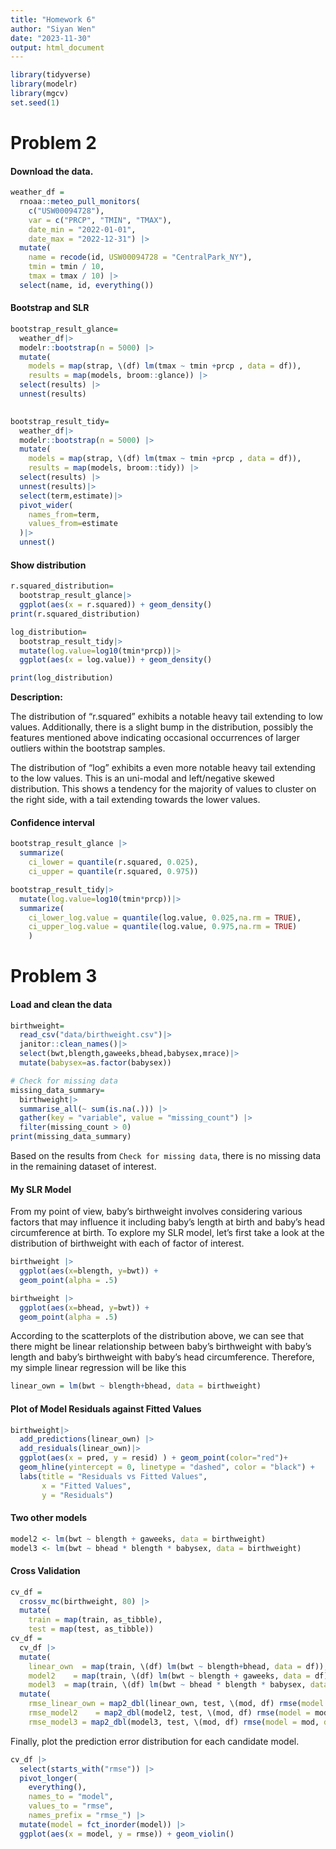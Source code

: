 ```yaml
---
title: "Homework 6"
author: "Siyan Wen"
date: "2023-11-30"
output: html_document
---
```


```r
library(tidyverse)
library(modelr)
library(mgcv)
set.seed(1)
```
# Problem 2
#### Download the data.
```r
weather_df = 
  rnoaa::meteo_pull_monitors(
    c("USW00094728"),
    var = c("PRCP", "TMIN", "TMAX"), 
    date_min = "2022-01-01",
    date_max = "2022-12-31") |>
  mutate(
    name = recode(id, USW00094728 = "CentralPark_NY"),
    tmin = tmin / 10,
    tmax = tmax / 10) |>
  select(name, id, everything())
```
#### Bootstrap and SLR 
```r
bootstrap_result_glance=
  weather_df|>
  modelr::bootstrap(n = 5000) |> 
  mutate(
    models = map(strap, \(df) lm(tmax ~ tmin +prcp , data = df)),
    results = map(models, broom::glance)) |> 
  select(results) |> 
  unnest(results)
  

bootstrap_result_tidy=
  weather_df|>
  modelr::bootstrap(n = 5000) |> 
  mutate(
    models = map(strap, \(df) lm(tmax ~ tmin +prcp , data = df)),
    results = map(models, broom::tidy)) |> 
  select(results) |> 
  unnest(results)|>
  select(term,estimate)|>
  pivot_wider(
    names_from=term,
    values_from=estimate
  )|>
  unnest()

```
#### Show distribution
```r
r.squared_distribution=
  bootstrap_result_glance|>
  ggplot(aes(x = r.squared)) + geom_density()
print(r.squared_distribution)

log_distribution=
  bootstrap_result_tidy|>
  mutate(log.value=log10(tmin*prcp))|>
  ggplot(aes(x = log.value)) + geom_density()

print(log_distribution)
```

**Description:**

The distribution of "r.squared" exhibits a notable heavy tail extending to low values. Additionally, there is a slight bump in the distribution, possibly the features mentioned above indicating occasional occurrences of larger outliers within the bootstrap samples. 

The distribution of "log" exhibits a even more notable heavy tail extending to the low values. This is an uni-modal and left/negative skewed distribution. This shows a tendency for the majority of values to cluster on the right side, with a tail extending towards the lower values.

#### Confidence interval
```r
bootstrap_result_glance |> 
  summarize(
    ci_lower = quantile(r.squared, 0.025), 
    ci_upper = quantile(r.squared, 0.975))

bootstrap_result_tidy|>
  mutate(log.value=log10(tmin*prcp))|>
  summarize(
    ci_lower_log.value = quantile(log.value, 0.025,na.rm = TRUE), 
    ci_upper_log.value = quantile(log.value, 0.975,na.rm = TRUE)
    )
```
# Problem 3

#### Load and clean the data
```r
birthweight=
  read_csv("data/birthweight.csv")|>
  janitor::clean_names()|>
  select(bwt,blength,gaweeks,bhead,babysex,mrace)|>
  mutate(babysex=as.factor(babysex))

# Check for missing data
missing_data_summary=
  birthweight|>
  summarise_all(~ sum(is.na(.))) |>
  gather(key = "variable", value = "missing_count") |>
  filter(missing_count > 0)
print(missing_data_summary)
```
Based on the results from `Check for missing data`, there is no missing data in the remaining dataset of interest. 

#### My SLR Model
From my point of view, baby's birthweight involves considering various factors that may influence it including baby’s length at birth and baby's head  circumference at birth. 
To explore my SLR model, let's first take a look at the distribution of birthweight with each of factor of interest. 
```r
birthweight |> 
  ggplot(aes(x=blength, y=bwt)) + 
  geom_point(alpha = .5)

birthweight |> 
  ggplot(aes(x=bhead, y=bwt)) + 
  geom_point(alpha = .5)
```

According to the scatterplots of the distribution above, we can see that there might be linear relationship between baby's birthweight with baby's length and baby's birthweight with baby's head  circumference. Therefore, my simple linear regression will be like this
```r
linear_own = lm(bwt ~ blength+bhead, data = birthweight)
```

#### Plot of Model Residuals against Fitted Values
```r
birthweight|> 
  add_predictions(linear_own) |> 
  add_residuals(linear_own)|>
  ggplot(aes(x = pred, y = resid) ) + geom_point(color="red")+
  geom_hline(yintercept = 0, linetype = "dashed", color = "black") +
  labs(title = "Residuals vs Fitted Values",
       x = "Fitted Values",
       y = "Residuals")
```

#### Two other models
```r
model2 <- lm(bwt ~ blength + gaweeks, data = birthweight)
model3 <- lm(bwt ~ bhead * blength * babysex, data = birthweight)
```

#### Cross Validation
```r
cv_df =
  crossv_mc(birthweight, 80) |> 
  mutate(
    train = map(train, as_tibble),
    test = map(test, as_tibble))
cv_df = 
  cv_df |> 
  mutate(
    linear_own  = map(train, \(df) lm(bwt ~ blength+bhead, data = df)),
    model2    = map(train, \(df) lm(bwt ~ blength + gaweeks, data = df)),
    model3  = map(train, \(df) lm(bwt ~ bhead * blength * babysex, data = df))) |> 
  mutate(
    rmse_linear_own = map2_dbl(linear_own, test, \(mod, df) rmse(model = mod, data = df)),
    rmse_model2    = map2_dbl(model2, test, \(mod, df) rmse(model = mod, data = df)),
    rmse_model3 = map2_dbl(model3, test, \(mod, df) rmse(model = mod, data = df)))
```

Finally, plot the prediction error distribution for each candidate model.
```r
cv_df |> 
  select(starts_with("rmse")) |> 
  pivot_longer(
    everything(),
    names_to = "model", 
    values_to = "rmse",
    names_prefix = "rmse_") |> 
  mutate(model = fct_inorder(model)) |> 
  ggplot(aes(x = model, y = rmse)) + geom_violin()
```